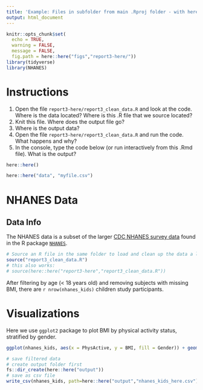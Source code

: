 ```yaml
---
title: 'Example: Files in subfolder from main .Rproj folder - with here()'
output: html_document
---
```


```r
knitr::opts_chunk$set(
  echo = TRUE,
  warning = FALSE,
  message = FALSE,
  fig.path = here::here("figs","report3-here/"))
library(tidyverse)
library(NHANES)
```

# Instructions

1. Open the file `report3-here/report3_clean_data.R` and look at the code. Where is the data located? Where is this .R file that we source located?
2. Knit this file. Where does the output file go?
4. Where is the output data?
5. Open the file `report3-here/report3_clean_data.R` and run the code. What happens and why?
6. In the console, type the code below (or run interactively from this .Rmd file). What is the output?

```r
here::here()

here::here("data", "myfile.csv")
```


# NHANES Data

## Data Info

The NHANES data is a subset of the larger [CDC NHANES survey data](https://wwwn.cdc.gov/nchs/nhanes/) found in the R package [`NHANES`](https://cran.r-project.org/web/packages/NHANES/index.html).

```r
# Source an R file in the same folder to load and clean up the data a little bit.
source("report3_clean_data.R")
# this also works:
# source(here::here("report3-here","report3_clean_data.R"))
```

After filtering by age (< 18 years old) and removing subjects with missing BMI, there are `r nrow(nhanes_kids)` children study participants.


# Visualizations

Here we use `ggplot2` package to plot BMI by physical activity status, stratified by gender.

```r
ggplot(nhanes_kids, aes(x = PhysActive, y = BMI, fill = Gender)) + geom_boxplot()
```

```r
# save filtered data
# create output folder first
fs::dir_create(here::here("output"))
# save as csv file
write_csv(nhanes_kids, path=here::here("output","nhanes_kids_here.csv"))
```


